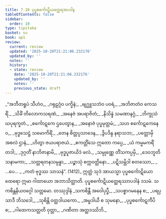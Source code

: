 ```yaml
---
title: 7.10 ပုပ္ဖစင်္ကောဋိယတ္ထေရအပဒါန
tableOfContents: false
sidebar:
  order: 10
type: tipitaka
basket: su
book: ap1
review:
  current: review
  updated: '2025-10-20T21:21:06.232176'
  updated_by: ''
  notes: ''
  history:
  - state: review
    date: '2025-10-20T21:21:06.232176'
    updated_by: ''
    notes: ''
    previous_state: draft
---
```



<DynamicBreadcrumb />


<ReviewStatus review={frontmatter.review} showDetails={true} />

<HypothesisAnnotation frontmatter={frontmatter} />

<Division number="68" book="ap1" e="ch" v="20" p="130">

<Paragraph number="1576" type="verses" book="ap1">
_“အဘီတရူပံ သီဟံဝ,_  
_ဂရုဠဂ္ဂံဝ ပက္ခိနံ;_  
_ဗျဂ္ဃူသဘံဝ ပဝရံ,_  
_အဘိဇာတံဝ ကေသရိံ._  

</Paragraph>

</Division>
<Division number="69" book="ap1" e="ch" v="20" p="130">

<Paragraph number="1577" type="verses" book="ap1">
_သိခိံ တိလောကသရဏံ,_  
_အနေဇံ အပရာဇိတံ;_  
_နိသိန္နံ သမဏာနဂ္ဂံ,_  
_ဘိက္ခုသံဃပုရက္ခတံ._  

</Paragraph>

</Division>
<Division number="70" book="ap1" e="ch" v="20" p="130">

<Paragraph number="1578" type="verses" book="ap1">
_စင်္ကောဋကေ ဌပေတွာန,_  
_အနောဇံ ပုပ္ဖမုတ္တမံ;_  
_သဟ စင်္ကောဋကေနေဝ,_  
_ဗုဒ္ဓသေဋ္ဌံ သမောကိရိံ._  

</Paragraph>

</Division>
<Division number="71" book="ap1" e="ch" v="20" p="130">

<Paragraph number="1579" type="verses" book="ap1">
_တေန စိတ္တပ္ပသာဒေန,_  
_ဒွိပဒိန္ဒ နရာသဘ;_  
_ပတ္တောမှိ အစလံ ဌာနံ,_  
_ဟိတွာ ဇယပရာဇယံ._  

</Paragraph>

</Division>
<Division number="72" book="ap1" e="ch" v="20" p="130">

<Paragraph number="1580" type="verses" book="ap1">
_ဧကတ္တိံသေ ဣတော ကပ္ပေ,_  
_ယံ ကမ္မမကရိံ တဒါ;_  
_ဒုဂ္ဂတိံ နာဘိဇာနာမိ,_  
_ဗုဒ္ဓပူဇာယိဒံ ဖလံ._  

</Paragraph>

</Division>
<Division number="73" book="ap1" e="ch" v="20" p="131">

<Paragraph number="1581" type="verses" book="ap1">
_သမ္ပုဏ္ဏေ တိံသကပ္ပမှိ,_  
_ဒေဝဘူတိသနာမကာ;_  
_သတ္တရတနသမ္ပန္နာ,_  
_ပဉ္စာသုံ စက္ကဝတ္တိနော._  

</Paragraph>

</Division>
<Division number="74" book="ap1" e="ch" v="20" p="131">

<Paragraph number="1582" type="verses" book="ap1">
_ပဋိသမ္ဘိဒါ စတဿော,_  
_ …ပေ… _  
_ကတံ ဗုဒ္ဓဿ သာသနံ”. (1412)_  

</Paragraph>

<Paragraph number="1583" book="ap1">
ဣတ္ထံ သုဒံ အာယသ္မာ ပုပ္ဖစင်္ကောဋိယော ထေရော ဣမာ ဂါထာယော အဘာသိတ္ထာတိ.

</Paragraph>
</Division>

<Paragraph number="1584" type="center" book="ap1">
ပုပ္ဖစင်္ကောဋိယတ္ထေရဿာပဒါနံ ဒသမံ.



</Paragraph>

<Paragraph number="1585" type="center" book="ap1">
သကစိန္တနိယဝဂ္ဂေါ သတ္တမော.



</Paragraph>

<Paragraph number="1586" type="center" book="ap1">
တဿုဒ္ဒါနံ


</Paragraph>

<Paragraph number="1587" type="verses" book="ap1">
_သကစိန္တီ အဝေါပုပ္ဖီ,_  
_သပစ္စာဂမနေန စ;_  
_ပရပ္ပသာဒီ ဘိသဒေါ,_  
_သုစိန္တိ ဝတ္ထဒါယကော._  

</Paragraph>

<Paragraph number="1588" type="verses" book="ap1">
_အမ္ဗဒါယီ စ သုမနော,_  
_ပုပ္ဖစင်္ကောဋကီပိ စ;_  
_ဂါထေကသတ္တတိ ဝုတ္တာ,_  
_ဂဏိတာ အတ္ထဒဿိဘိ._
</Paragraph>